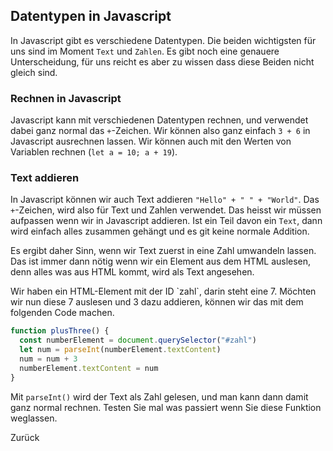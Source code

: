 
<Chapter>

## Datentypen in Javascript

In Javascript gibt es verschiedene Datentypen. Die beiden wichtigsten für uns
sind im Moment `Text` und `Zahlen`. Es gibt noch eine genauere Unterscheidung,
für uns reicht es aber zu wissen dass diese Beiden nicht gleich sind.

### Rechnen in Javascript

Javascript kann mit verschiedenen Datentypen rechnen, und verwendet dabei ganz
normal das `+`-Zeichen. Wir können also ganz einfach `3 + 6` in Javascript
ausrechnen lassen. Wir können auch mit den Werten von Variablen rechnen
(`let a = 10; a + 19`).

### Text addieren

In Javascript können wir auch Text addieren `"Hello" + " " + "World"`. Das
`+`-Zeichen, wird also für Text und Zahlen verwendet. Das heisst wir müssen
aufpassen wenn wir in Javascript addieren. Ist ein Teil davon ein `Text`, dann
wird einfach alles zusammen gehängt und es git keine normale Addition.

Es ergibt daher Sinn, wenn wir Text zuerst in eine Zahl umwandeln lassen. Das
ist immer dann nötig wenn wir ein Element aus dem HTML auslesen, denn alles was
aus HTML kommt, wird als Text angesehen.

<Example title="Beispiel: Text in Zahl umwandeln">
Wir haben ein HTML-Element mit der ID `zahl`, darin steht eine
7. Möchten wir nun diese 7 auslesen und 3 dazu addieren, können wir das
mit dem folgenden Code machen.

```javascript
function plusThree() {
  const numberElement = document.querySelector("#zahl")
  let num = parseInt(numberElement.textContent)
  num = num + 3
  numberElement.textContent = num
}
```

Mit `parseInt()` wird der Text als Zahl gelesen, und man kann dann damit ganz
normal rechnen. Testen Sie mal was passiert wenn Sie diese Funktion weglassen.

</Example>

<div className="btn-container">
  <Link className="btn" to="/javascript-change-page">
    Zurück
  </Link>
  <span></span>
</div>

</Chapter>
